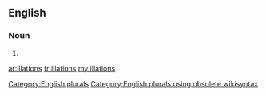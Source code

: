 ==English==

===Noun===
{{head|en}}

# {{plural of|illation}}

[[Category:English plurals]][[Category:English plurals using obsolete wikisyntax]]

[[ar:illations]]
[[fr:illations]]
[[my:illations]]